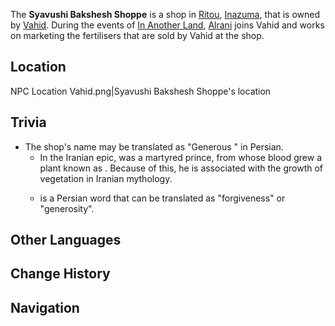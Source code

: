{{Location Infobox
|image        = Shop Syavushi Bakshesh Shoppe.png
|type         = Point of Interest
|region       = Inazuma
|area         = Narukami Island
|subarea      = Ritou
}}
The '''Syavushi Bakshesh Shoppe''' is a shop in [[Ritou]], [[Inazuma]], that is owned by [[Vahid]]. During the events of [[In Another Land]], [[Alrani]] joins Vahid and works on marketing the fertilisers that are sold by Vahid at the shop.

==Location==
<gallery hideaddbutton="true" captionalign="center">
NPC Location Vahid.png|Syavushi Bakshesh Shoppe's location
</gallery>

==Trivia==
* The shop's name may be translated as "Generous {{w|Siyâvash}}" in Persian.
** In the Iranian {{w|Shahnameh|''Shahnameh''}} epic, {{Lang|Siyâvash|fa=سیاوش}} was a martyred prince, from whose blood grew a plant known as {{Lang|''Khune Asyavushan''|fa=خون اسیاوشان|fa_tl=Blood of Siyâvash}}. Because of this, he is associated with the growth of vegetation in Iranian mythology.
** {{Lang|{{wt|بخشش|''Bakhshesh''}}|fa=بخشش}} is a Persian word that can be translated as "forgiveness" or "generosity".

==Other Languages==
{{Other Languages
|en       = Syavushi Bakshesh Shoppe
|zhs      = 葱茏之愿
|zhs_rm   = Cōnglóng zhī Yuàn
|zht      = 蔥蘢之願
|zht_rm   = Cōnglóng zhī Yuàn
|zh_tl    = Verdant Wish
|ja       = 豊穣の願い
|ja_rm    = Houjou no Negai{{cite}}
|ja_tl    = Wish for Agricultural Fertility
|ko       = 짙푸른 {{tt|소원|所願}}
|ko_rm    = Jitpureun Sowon
|ko_tl    = Deep Green Wish
|es       = Tienda Syavushi Bakshesh
|es_tl    = Syavushi Bakshesh Shop
|fr       = Syavushi Bakshesh
|ru       = Сявуши Бакшеш
|th       = ร้าน Syavushi Bakshesh
|th_rm    = Ran Syavushi Bakshesh
|th_tl    = Syavushi Bakshesh Shop
|vi       = {{tt|Ước Nguyện|約願}} Xanh Tươi
|vi_tl    = Verdant Wish
|de       = Syavushi Bakshesh
|id       = Syavushi Bakshesh Shoppe
|pt       = Loja Syavushi Bakshesh
|pt_tl    = Syavushi Bakshesh Shop
}}

==Change History==
{{Change History|2.0}}

==Navigation==
{{PoI Navbox|Inazuma}}